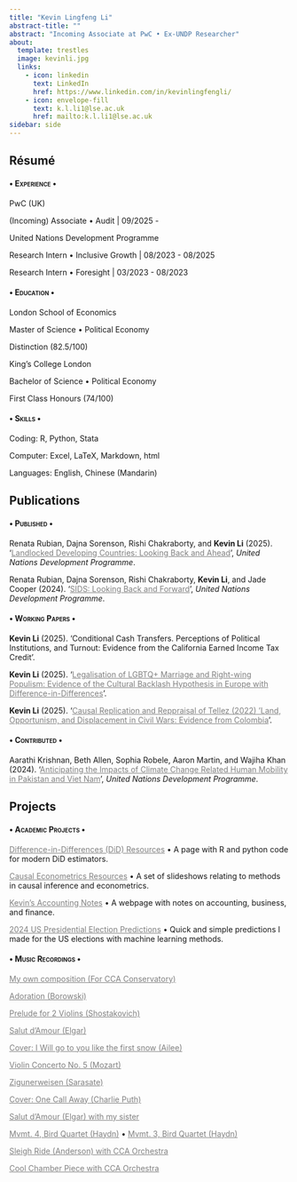 ```yaml
---
title: "Kevin Lingfeng Li"
abstract-title: ""
abstract: "Incoming Associate at PwC • Ex-UNDP Researcher"
about:
  template: trestles
  image: kevinli.jpg
  links:
    - icon: linkedin
      text: LinkedIn
      href: https://www.linkedin.com/in/kevinlingfengli/
    - icon: envelope-fill
      text: k.l.li1@lse.ac.uk
      href: mailto:k.l.li1@lse.ac.uk
sidebar: side
---
```


::::::::::::::::::::::::::::::::::: panel-tabset
## Résumé

#### [• Experience •]{.smallcaps}

:::: myclass
PwC (UK)

::: small
(Incoming) Associate • Audit \| 09/2025 -
:::
::::

:::: myclass
United Nations Development Programme

::: small
Research Intern • Inclusive Growth \| [08/2023 - 08/2025]{.smallcaps}

Research Intern • Foresight \| 03/2023 - 08/2023
:::
::::

#### [• Education •]{.smallcaps}

:::: myclass
London School of Economics

::: small
Master of Science • Political Economy

Distinction (82.5/100)
:::
::::

:::: myclass
King's College London

::: small
Bachelor of Science • Political Economy

First Class Honours (74/100)
:::
::::

#### [• Skills •]{.smallcaps}

:::: myclass
::: small
Coding: R, Python, Stata

Computer: Excel, LaTeX, Markdown, html

Languages: English, Chinese (Mandarin)
:::
::::

## Publications

#### [• Published •]{.smallcaps}

:::: myclass
::: small
Renata Rubian, Dajna Sorenson, Rishi Chakraborty, and **Kevin Li** (2025). '[Landlocked Developing Countries: Looking Back and Ahead](https://www.undp.org/publications/landlocked-developing-countries-looking-back-and-ahead-accelerating-action-next-10-years){style="color: gray;"}', *United Nations Development Programme*.
:::
::::

:::: myclass
::: small
Renata Rubian, Dajna Sorenson, Rishi Chakraborty, **Kevin Li**, and Jade Cooper (2024). '[SIDS: Looking Back and Forward](https://www.undp.org/publications/sids-looking-back-and-forward){style="color: gray;"}', *United Nations Development Programme*.
:::
::::

#### [• Working Papers •]{.smallcaps}

:::: myclass
::: small
**Kevin Li** (2025). 'Conditional Cash Transfers. Perceptions of Political Institutions, and Turnout: Evidence from the California Earned Income Tax Credit'.
:::
::::

:::: myclass
::: small
**Kevin Li** (2025). '[Legalisation of LGBTQ+ Marriage and Right-wing Populism: Evidence of the Cultural Backlash Hypothesis in Europe with Difference-in-Differences](https://kevinli03.github.io/papers/gv482/paper.pdf){style="color: gray;"}'.
:::
::::

:::: myclass
::: small
**Kevin Li** (2025). '[Causal Replication and Reppraisal of Tellez (2022) 'Land, Opportunism, and Displacement in Civil Wars: Evidence from Colombia](https://kevinli03.github.io/papers/my457/paper.pdf){style="color: gray;"}'.
:::
::::

#### [• Contributed •]{.smallcaps}

:::: myclass
::: small
Aarathi Krishnan, Beth Allen, Sophia Robele, Aaron Martin, and Wajiha Khan (2024). '[Anticipating the Impacts of Climate Change Related Human Mobility in Pakistan and Viet Nam](https://www.undp.org/asia-pacific/publications/anticipating-impacts-of-climate-change-related-human-mobility-pakistan-and-viet-nam){style="color: gray;"}', *United Nations Development Programme*.
:::
::::

## Projects

#### [• Academic Projects •]{.smallcaps}

:::: myclass
::: small
[Difference-in-Differences (DiD) Resources](https://kevinli03.github.io/did/){.uri style="color: gray;"} • A page with R and python code for modern DiD estimators.
:::
::::

:::: myclass
::: small
[Causal Econometrics Resources](https://kevinli03.github.io/causal/){.uri style="color: gray;"} • A set of slideshows relating to methods in causal inference and econometrics.
:::
::::

:::: myclass
::: small
[Kevin's Accounting Notes](https://kevinli03.github.io/aca/){.uri style="color: gray;"} • A webpage with notes on accounting, business, and finance.
:::
::::

:::: myclass
::: small
[2024 US Presidential Election Predictions](https://kevinli03.github.io/election/us2024/prediction.html){.uri style="color: gray;"} • Quick and simple predictions I made for the US elections with machine learning methods.
:::
::::

#### [• Music Recordings •]{.smallcaps}

:::: myclass
::: small
[My own composition (For CCA Conservatory)](https://youtu.be/-VkJFQiv4ps){style="color: gray;"}

[Adoration (Borowski)](https://youtu.be/rp4HV2AKm4A){style="color: gray;"}

[Prelude for 2 Violins (Shostakovich)](https://youtu.be/llQZ1jnh_ik){style="color: gray;"}

[Salut d'Amour (Elgar)](https://youtu.be/QhHTsEqjC2U){style="color: gray;"}

[Cover: I Will go to you like the first snow (Ailee)](https://youtu.be/DFyVmGi3_i8){style="color: gray;"}

[Violin Concerto No. 5 (Mozart)](https://youtu.be/-YB5BJMvmJg){style="color: gray;"}

[Zigunerweisen (Sarasate)](https://youtu.be/-WIrp25443I){style="color: gray;"}

[Cover: One Call Away (Charlie Puth)](https://youtu.be/Rtt7LULcPmc){style="color: gray;"}

[Salut d'Amour (Elgar) with my sister](https://youtu.be/j1bAfFD9AmQ){style="color: gray;"}

[Mvmt. 4, Bird Quartet (Haydn)](https://youtu.be/PZg5tvuPPvg){style="color: gray;"} • [Mvmt. 3, Bird Quartet (Haydn)](https://youtu.be/ytTFMK6Z8l8){style="color: gray;"}

[Sleigh Ride (Anderson) with CCA Orchestra](https://youtu.be/EIa9A11ASq0){style="color: gray;"}

[Cool Chamber Piece with CCA Orchestra](https://youtu.be/f3efaP1yKrQ){style="color: gray;"}
:::
::::
:::::::::::::::::::::::::::::::::::